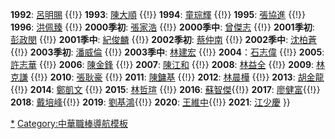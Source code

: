 {{Navbox
|name = 中華職棒新人選秀狀元
|title = [[中華職棒新人選秀狀元]]
|list1 = '''1991''': [[陳仁安]] {{!}} '''1992''': [[呂明賜]] {{!}} '''1993''': [[陳大順]] {{!}} '''1994''': [[童琮輝]] {{!}} '''1995''': [[張協進]] {{!}} '''1996''': [[洪佩臻]] {{!}} '''2000季初''': [[張家浩]] {{!}} '''2000季中''': [[曾翊誠|曾傑志]] {{!}} '''2001季初''': [[彭政閔]] {{!}} '''2001季中''': [[紀俊麟]] {{!}} '''2002季初''': [[蔡仲南]] {{!}} '''2002季中''': [[沈柏蒼]] {{!}} '''2003季初''': [[潘威倫]] {{!}} '''2003季中''': [[林建宏]] {{!}} '''2004'''：[[石志偉]] {{!}} '''2005''': [[許志華]] {{!}} '''2006''': [[陳金鋒]] {{!}} '''2007''': [[陳江和 (棒球運動員)|陳江和]] {{!}} '''2008''': [[林益全]] {{!}} '''2009''': [[林克謙]] {{!}} '''2010''': [[張耿豪]] {{!}} '''2011''': [[陳鏞基]] {{!}} '''2012''': [[林晨樺]] {{!}} '''2013''': [[胡金龍]] {{!}} '''2014''': [[鄭凱文 (棒球運動員)|鄭凱文]] {{!}} '''2015''': [[林哲瑄]] {{!}} '''2016''': [[蘇智傑]]{{!}} '''2017''': [[廖健富]]{{!}} '''2018''': [[戴培峰]]{{!}} '''2019''': [[劉基鴻]]{{!}} '''2020''': [[王維中]]{{!}} '''2021''': [[江少慶]]
}}
<noinclude>
[[Category:中華職棒新人選秀狀元|*]]
[[Category:中華職棒導航模板]]